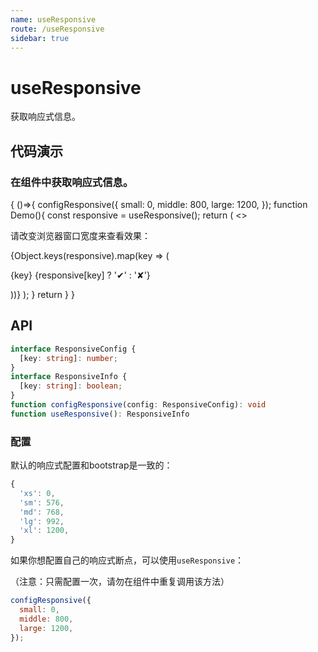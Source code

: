 ```yaml
---
name: useResponsive
route: /useResponsive
sidebar: true
---
```



# useResponsive

获取响应式信息。

## 代码演示

### 在组件中获取响应式信息。

<Playground>
{
  ()=>{
    configResponsive({
      small: 0,
      middle: 800,
      large: 1200,
    });
    function Demo(){
      const responsive = useResponsive();
      return (
        <>
          <p>请改变浏览器窗口宽度来查看效果：</p>
          {Object.keys(responsive).map(key => (
            <p key={key}>
              {key} {responsive[key] ? '✔' : '✘'}
            </p>
          ))}
        </>
      );
    }
    return <Demo />
  }
}
</Playground>

## API

```typescript
interface ResponsiveConfig {
  [key: string]: number;
}
interface ResponsiveInfo {
  [key: string]: boolean;
}
function configResponsive(config: ResponsiveConfig): void
function useResponsive(): ResponsiveInfo
```

### 配置

默认的响应式配置和bootstrap是一致的：

```javascript
{
  'xs': 0,
  'sm': 576,
  'md': 768,
  'lg': 992,
  'xl': 1200,
}
```

如果你想配置自己的响应式断点，可以使用`useResponsive`：

（注意：只需配置一次，请勿在组件中重复调用该方法）

```javascript
configResponsive({
  small: 0,
  middle: 800,
  large: 1200,
});
```
